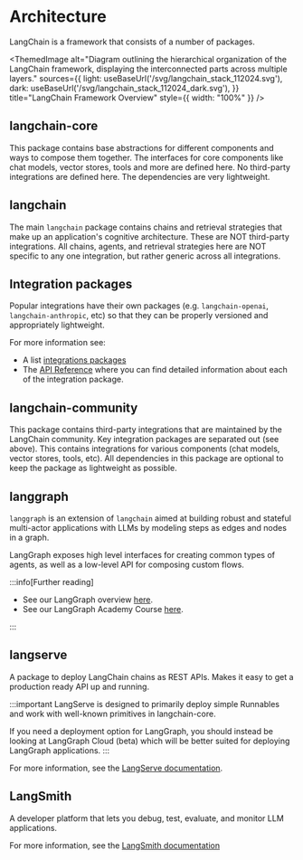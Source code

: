 
# Architecture

LangChain is a framework that consists of a number of packages.

<ThemedImage
    alt="Diagram outlining the hierarchical organization of the LangChain framework, displaying the interconnected parts across multiple layers."
    sources={{
        light: useBaseUrl('/svg/langchain_stack_112024.svg'),
        dark: useBaseUrl('/svg/langchain_stack_112024_dark.svg'),
    }}
    title="LangChain Framework Overview"
    style={{ width: "100%" }}
/>


## langchain-core

This package contains base abstractions for different components and ways to compose them together.
The interfaces for core components like chat models, vector stores, tools and more are defined here.
No third-party integrations are defined here.
The dependencies are very lightweight.

## langchain

The main `langchain` package contains chains and retrieval strategies that make up an application's cognitive architecture.
These are NOT third-party integrations.
All chains, agents, and retrieval strategies here are NOT specific to any one integration, but rather generic across all integrations.

## Integration packages

Popular integrations have their own packages (e.g. `langchain-openai`, `langchain-anthropic`, etc) so that they can be properly versioned and appropriately lightweight.

For more information see:

* A list [integrations packages](/docs/integrations/providers/)
* The [API Reference](https://python.langchain.com/api_reference/) where you can find detailed information about each of the integration package.

## langchain-community

This package contains third-party integrations that are maintained by the LangChain community.
Key integration packages are separated out (see above).
This contains integrations for various components (chat models, vector stores, tools, etc).
All dependencies in this package are optional to keep the package as lightweight as possible.

## langgraph

`langgraph` is an extension of `langchain` aimed at building robust and stateful multi-actor applications with LLMs by modeling steps as edges and nodes in a graph.

LangGraph exposes high level interfaces for creating common types of agents, as well as a low-level API for composing custom flows.

:::info[Further reading]

* See our LangGraph overview [here](https://langchain-ai.github.io/langgraph/concepts/high_level/#core-principles).
* See our LangGraph Academy Course [here](https://academy.langchain.com/courses/intro-to-langgraph).

:::

## langserve

A package to deploy LangChain chains as REST APIs. Makes it easy to get a production ready API up and running.

:::important
LangServe is designed to primarily deploy simple Runnables and work with well-known primitives in langchain-core.

If you need a deployment option for LangGraph, you should instead be looking at LangGraph Cloud (beta) which will be better suited for deploying LangGraph applications.
:::

For more information, see the [LangServe documentation](/docs/langserve).


## LangSmith

A developer platform that lets you debug, test, evaluate, and monitor LLM applications.

For more information, see the [LangSmith documentation](https://docs.smith.langchain.com)

